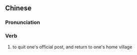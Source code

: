 {{also|弃官归乡}}
==Chinese==
{{zh-forms|s=弃官归乡}}

===Pronunciation===
{{zh-pron
|m=qì guān guī xiāng
|cat=v
}}

===Verb===
{{zh-verb}}

# {{lb|zh|literary}} to quit one's official post, and return to one's home village